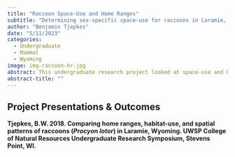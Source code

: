```yaml
---
title: "Raccoon Space-Use and Home Ranges"
subtitle: "Determining sex-specific space-use for raccoons in Laramie, Wyoming."
author: "Benjamin Tjepkes"
date: "5/11/2023"
categories:
  - Undergraduate
  - Mammal
  - Wyoming
image: img-raccoon-hr.jpg
abstract: This undergraduate research project looked at space-use and home range size differences between male and female raccoons across an urban-rural gradient in Laramie, Wyoming.
abstract-title: ""
---
```


## Project Presentations & Outcomes

**Tjepkes, B.W. 2018. Comparing home ranges, habitat-use, and spatial patterns of raccoons (*Procyon lotor*) in Laramie, Wyoming. UWSP College of Natural Resources Undergraduate Research Symposium, Stevens Point, WI.**

